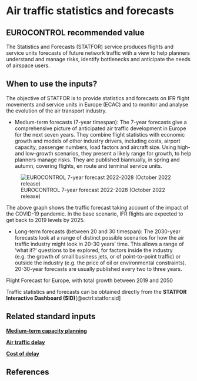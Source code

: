 # Air traffic statistics and forecasts {#air-traffic-statistics-and-forecasts}

## EUROCONTROL recommended value

The Statistics and Forecasts (STATFOR) service produces flights and service units forecasts of future network traffic with a view to help planners understand and manage risks, identify bottlenecks and anticipate the needs of airspace users.

## When to use the inputs?

The objective of STATFOR is to provide statistics and forecasts on IFR flight movements and service units in Europe (ECAC) and to monitor and analyse the evolution of the air transport industry.

* Medium-term forecasts (7-year timespan):
  The 7-year forecasts give a comprehensive picture of anticipated
  air traffic development in Europe for the next seven years.
  They combine flight statistics with economic growth and models of
  other industry drivers, including costs, airport capacity,
  passenger numbers, load factors and aircraft size.
  Using high- and low-growth scenarios, they present a likely range
  for growth, to help planners manage risks.
  They are published biannually, in spring and autumn, covering flights,
  en route and terminal service units.
  
![EUROCONTROL 7-year forecast 2022-2028 (October 2022 release)](figures/forecast_2022-2028){#fig-forecast-2022-2028-plot}

The above graph shows the traffic forecast taking account of the impact of the COVID-19 pandemic. In the base scenario, IFR flights are expected to get back to 2019 levels by 2025.


* Long-term forecasts (between 20 and 30 timespan):
  The 2030-year forecasts look at a range of distinct possible scenarios
  for how the air traffic industry might look in 20-30 years’ time.
  This allows a range of ‘what if?’ questions to be explored, for factors
  inside the industry (e.g. the growth of small business jets,
  or of point-to-point traffic) or outside the industry (e.g. the price
  of oil or environmental constraints).
  20-30-year forecasts are usually published every two to three years.

Flight Forecast for Europe, with total growth between 2019 and 2050

Traffic statistics and forecasts can be obtained directly from the 
**STATFOR Interactive Dashboard (SID)**[@ectrl:statfor:sid] 



## Related standard inputs

[**Medium-term capacity planning**](#medium-term_capacity_planning) 

[**Air traffic delay**](#air_traffic_delay)

[**Cost of delay**](#cost_of_delay)



## References